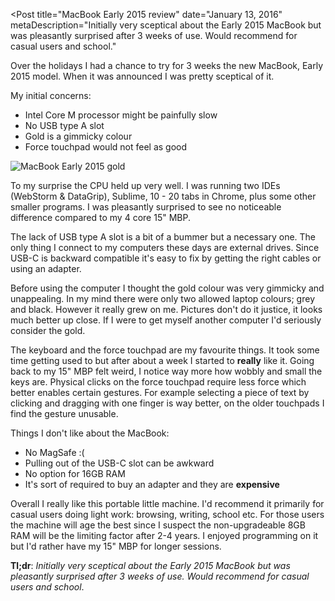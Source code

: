 
<Post
  title="MacBook Early 2015 review"
  date="January 13, 2016"
  metaDescription="Initially very sceptical about the Early 2015 MacBook but
  was pleasantly surprised after 3 weeks of use. Would recommend for casual
  users and school."
>

Over the holidays I had a chance to try for 3 weeks the new MacBook, Early 2015 model. When it was
announced I was pretty sceptical of it.

My initial concerns:

+ Intel Core M processor might be painfully slow
+ No USB type A slot
+ Gold is a gimmicky colour
+ Force touchpad would not feel as good

<Image
  src="/images/macbook-early-2015-review/macbook_2015.png"
  alt="MacBook Early 2015 gold"
  width={1834}
  height={1000}
/>

To my surprise the CPU held up very well. I was running two IDEs (WebStorm & DataGrip), Sublime,
10 - 20 tabs in Chrome, plus some other smaller programs. I was pleasantly surprised to see no
noticeable difference compared to my 4 core 15" MBP.

The lack of USB type A slot is a bit of a bummer but a necessary one. The only thing I connect to
my computers these days are external drives. Since USB-C is backward compatible it's easy to fix by
getting the right cables or using an adapter.

Before using the computer I thought the gold colour was very gimmicky and unappealing. In my mind
there were only two allowed laptop colours; grey and black. However it really grew on me. Pictures
don't do it justice, it looks much better up close. If I were to get myself another computer I'd
seriously consider the gold.

The keyboard and the force touchpad are my favourite things. It took some time getting used to but
after about a week I started to **really** like it. Going back to my 15" MBP felt weird, I notice
way more how wobbly and small the keys are. Physical clicks on the force touchpad require less
force which better enables certain gestures. For example selecting a piece of text by clicking and
dragging with one finger is way better, on the older touchpads I find the gesture unusable.

Things I don't like about the MacBook:

+ No MagSafe :(
+ Pulling out of the USB-C slot can be awkward
+ No option for 16GB RAM
+ It's sort of required to buy an adapter and they are **expensive**

Overall I really like this portable little machine. I'd recommend it primarily for casual users
doing light work: browsing, writing, school etc. For those users the machine will age the best
since I suspect the non-upgradeable 8GB RAM will be the limiting factor after 2-4 years. I enjoyed
programming on it but I'd rather have my 15" MBP for longer sessions.

**Tl;dr**: *Initially very sceptical about the Early 2015 MacBook but was pleasantly
surprised after 3 weeks of use. Would recommend for casual users and school*.

</Post>